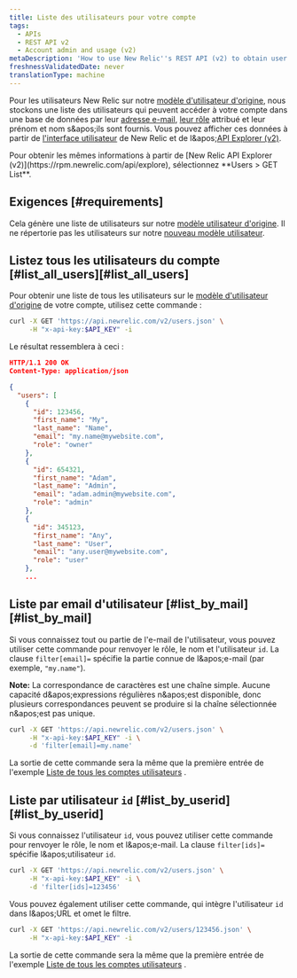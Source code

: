 ```yaml
---
title: Liste des utilisateurs pour votre compte
tags:
  - APIs
  - REST API v2
  - Account admin and usage (v2)
metaDescription: 'How to use New Relic''s REST API (v2) to obtain user names, emails, roles, and IDs for your New Relic account.'
freshnessValidatedDate: never
translationType: machine
---
```


Pour les utilisateurs New Relic sur notre [modèle d&apos;utilisateur d&apos;origine](/docs/accounts/original-accounts-billing/original-product-based-pricing/overview-user-models), nous stockons une liste des utilisateurs qui peuvent accéder à votre compte dans une base de données par leur [adresse e-mail](/docs/accounts-partnerships/accounts/account-setup/adding-updating-users), [leur rôle](/docs/accounts-partnerships/accounts/account-setup/users-roles) attribué et leur prénom et nom s&amp;apos;ils sont fournis. Vous pouvez afficher ces données à partir de [l&apos;interface utilisateur](/docs/accounts-partnerships/accounts/account-setup/adding-updating-users) de New Relic et de l&amp;apos;[API Explorer (v2)](/docs/apm/apis/api-explorer-v2/parts-api-explorer).

<Callout variant="tip">
  Pour obtenir les mêmes informations à partir de [New Relic API Explorer (v2)](https://rpm.newrelic.com/api/explore), sélectionnez <DNT>**Users &gt; GET List**</DNT>.
</Callout>

## Exigences [#requirements]

Cela génère une liste de utilisateurs sur notre [modèle utilisateur d&apos;origine](/docs/accounts/original-accounts-billing/original-product-based-pricing/overview-user-models). Il ne répertorie pas les utilisateurs sur notre [nouveau modèle utilisateur](/docs/accounts/original-accounts-billing/original-product-based-pricing/overview-user-models).

## Listez tous les utilisateurs du compte [#list\_all\_users][#list_all_users]

Pour obtenir une liste de tous les utilisateurs sur le [modèle d&apos;utilisateur d&apos;origine](/docs/accounts/original-accounts-billing/original-product-based-pricing/overview-user-models) de votre compte, utilisez cette commande :

```sh
curl -X GET 'https://api.newrelic.com/v2/users.json' \
     -H "x-api-key:$API_KEY" -i
```

Le résultat ressemblera à ceci :

```json
HTTP/1.1 200 OK
Content-Type: application/json

{
  "users": [
    {
      "id": 123456,
      "first_name": "My",
      "last_name": "Name",
      "email": "my.name@mywebsite.com",
      "role": "owner"
    },
    {
      "id": 654321,
      "first_name": "Adam",
      "last_name": "Admin",
      "email": "adam.admin@mywebsite.com",
      "role": "admin"
    },
    {
      "id": 345123,
      "first_name": "Any",
      "last_name": "User",
      "email": "any.user@mywebsite.com",
      "role": "user"
    },
    ...
```

## Liste par email d&apos;utilisateur [#list\_by\_mail][#list_by_mail]

Si vous connaissez tout ou partie de l&apos;e-mail de l&apos;utilisateur, vous pouvez utiliser cette commande pour renvoyer le rôle, le nom et l&apos;utilisateur `id`. La clause `filter[email]=` spécifie la partie connue de l&amp;apos;e-mail (par exemple, `"my.name"`).

<DNT>**Note:**</DNT> La correspondance de caractères est une chaîne simple. Aucune capacité d&amp;apos;expressions régulières n&amp;apos;est disponible, donc plusieurs correspondances peuvent se produire si la chaîne sélectionnée n&amp;apos;est pas unique.

```sh
curl -X GET 'https://api.newrelic.com/v2/users.json' \
     -H "x-api-key:$API_KEY" -i \
     -d 'filter[email]=my.name'
```

La sortie de cette commande sera la même que la première entrée de l&apos;exemple [Liste de tous les comptes utilisateurs](#list_all_users) .

## Liste par utilisateur `id` [#list\_by\_userid][#list_by_userid]

Si vous connaissez l&apos;utilisateur `id`, vous pouvez utiliser cette commande pour renvoyer le rôle, le nom et l&amp;apos;e-mail. La clause `filter[ids]=` spécifie l&amp;apos;utilisateur `id`.

```sh
curl -X GET 'https://api.newrelic.com/v2/users.json' \
     -H "x-api-key:$API_KEY" -i \
     -d 'filter[ids]=123456'
```

Vous pouvez également utiliser cette commande, qui intègre l&apos;utilisateur `id` dans l&amp;apos;URL et omet le filtre.

```sh
curl -X GET 'https://api.newrelic.com/v2/users/123456.json' \
     -H "x-api-key:$API_KEY" -i
```

La sortie de cette commande sera la même que la première entrée de l&apos;exemple [Liste de tous les comptes utilisateurs](#list_all_users) .